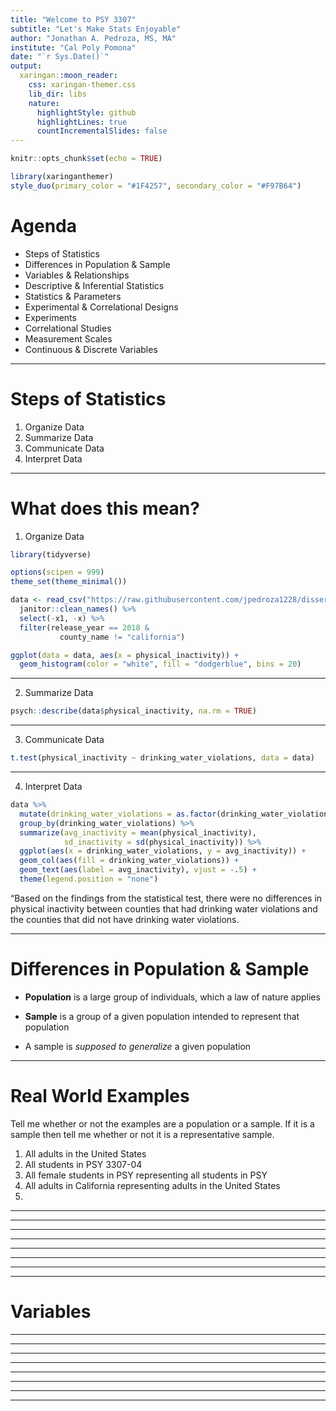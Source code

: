 ```yaml
---
title: "Welcome to PSY 3307"
subtitle: "Let's Make Stats Enjoyable"
author: "Jonathan A. Pedroza, MS, MA"
institute: "Cal Poly Pomona"
date: "`r Sys.Date()`"
output:
  xaringan::moon_reader:
    css: xaringan-themer.css
    lib_dir: libs
    nature:
      highlightStyle: github
      highlightLines: true
      countIncrementalSlides: false
---
```


```r
knitr::opts_chunk$set(echo = TRUE)
```

```r
library(xaringanthemer)
style_duo(primary_color = "#1F4257", secondary_color = "#F97B64")
```

# Agenda

* Steps of Statistics
* Differences in Population & Sample
* Variables & Relationships
* Descriptive & Inferential Statistics
* Statistics & Parameters
* Experimental & Correlational Designs
* Experiments
* Correlational Studies
* Measurement Scales
* Continuous & Discrete Variables

---------------------------

# Steps of Statistics

1. Organize Data
2. Summarize Data
3. Communicate Data
4. Interpret Data

---------------------------

# What does this mean?

1. Organize Data
```r
library(tidyverse)

options(scipen = 999)
theme_set(theme_minimal())

data <- read_csv("https://raw.githubusercontent.com/jpedroza1228/dissertation/master/final_data/ca_county.csv") %>% 
  janitor::clean_names() %>% 
  select(-x1, -x) %>% 
  filter(release_year == 2018 & 
           county_name != "california")

ggplot(data = data, aes(x = physical_inactivity)) + 
  geom_histogram(color = "white", fill = "dodgerblue", bins = 20)

```

---------------------------

2. Summarize Data
```r
psych::describe(data$physical_inactivity, na.rm = TRUE)
```

---------------------------

3. Communicate Data
```r
t.test(physical_inactivity ~ drinking_water_violations, data = data)
```

---------------------------

4. Interpret Data
```r
data %>% 
  mutate(drinking_water_violations = as.factor(drinking_water_violations)) %>% 
  group_by(drinking_water_violations) %>% 
  summarize(avg_inactivity = mean(physical_inactivity),
            sd_inactivity = sd(physical_inactivity)) %>% 
  ggplot(aes(x = drinking_water_violations, y = avg_inactivity)) + 
  geom_col(aes(fill = drinking_water_violations)) +
  geom_text(aes(label = avg_inactivity), vjust = -.5) +
  theme(legend.position = "none")
```

"Based on the findings from the statistical test, there were no differences in physical inactivity between counties that had drinking water violations and the counties that did not have drinking water violations. 

---------------------------

# Differences in Population & Sample

* **Population** is a large group of individuals, which a law of nature applies

* **Sample** is a group of a given population intended to represent that population

* A sample is *supposed to generalize* a given population


---------------------------

# Real World Examples

Tell me whether or not the examples are a population or a sample. If it is a sample then tell me whether or not it is a representative sample.

1. All adults in the United States
2. All students in PSY 3307-04
3. All female students in PSY representing all students in PSY
4. All adults in California representing adults in the United States
5. 



---------------------------





---------------------------





---------------------------


---------------------------



---------------------------




---------------------------




---------------------------


---------------------------

# Variables

---------------------------



---------------------------



---------------------------



---------------------------



---------------------------



---------------------------



---------------------------




---------------------------